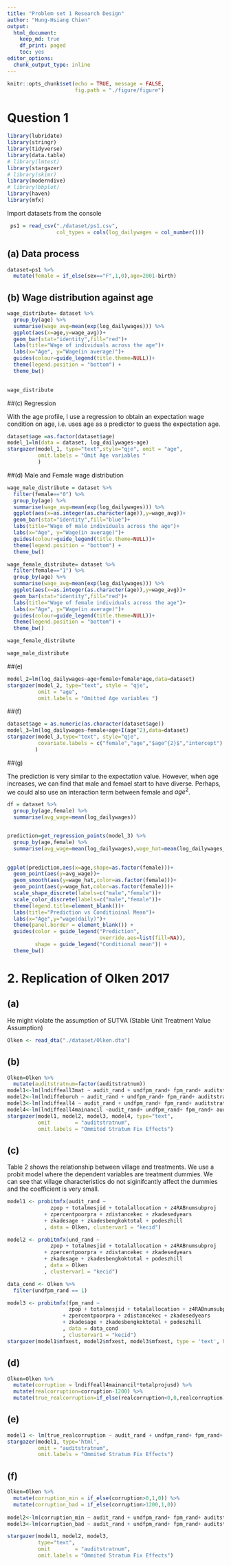 ```yaml
---
title: "Problem set 1 Research Design"
author: "Hung-Hsiang Chien"
output:
  html_document:
    keep_md: true
    df_print: paged
    toc: yes
editor_options:
  chunk_output_type: inline
---
```


```r
knitr::opts_chunk$set(echo = TRUE, message = FALSE, 
                      fig.path = "./figure/figure")
```

# Question 1

```r
library(lubridate)
library(stringr)
library(tidyverse)
library(data.table)
# library(lmtest)
library(stargazer)
# library(skimr)
library(moderndive)
# library(bbplot)
library(haven)
library(mfx)
```
Import datasets from the console
```r
 ps1 = read_csv("./dataset/ps1.csv", 
                col_types = cols(log_dailywages = col_number()))

```

## (a) Data process

```r
dataset=ps1 %>%
  mutate(female = if_else(sex=="F",1,0),age=2001-birth)
```

## (b) Wage distribution against age
```r
wage_distribute= dataset %>%
  group_by(age) %>%
  summarise(wage_avg=mean(exp(log_dailywages))) %>%
  ggplot(aes(x=age,y=wage_avg))+
  geom_bar(stat="identity",fill="red")+
  labs(title="Wage of individuals across the age")+
  labs(x="Age", y="Wage(in average)")+
  guides(colour=guide_legend(title.theme=NULL))+
  theme(legend.position = "bottom") + 
  theme_bw()
  

wage_distribute

```

##(c) Regression

With the age profile, I use a regression to obtain an expectation wage condition on age, i.e. uses age as a predictor to guess the expectation age.

```r
dataset$age =as.factor(dataset$age)
model_1=lm(data = dataset, log_dailywages~age)
stargazer(model_1, type="text",style="qje", omit = "age", 
          omit.labels = "Omit Age variables "
          )

```

##(d) Male and Female wage distribution

```r
wage_male_distribute = dataset %>%
  filter(female=="0") %>%
  group_by(age) %>%
  summarise(wage_avg=mean(exp(log_dailywages))) %>%
  ggplot(aes(x=as.integer(as.character(age)),y=wage_avg))+
  geom_bar(stat="identity",fill="blue")+
  labs(title="Wage of male individuals across the age")+
  labs(x="Age", y="Wage(in average)")+
  guides(colour=guide_legend(title.theme=NULL))+
  theme(legend.position = "bottom") + 
  theme_bw()

wage_female_distribute= dataset %>%
  filter(female=="1") %>%
  group_by(age) %>%
  summarise(wage_avg=mean(exp(log_dailywages))) %>%
  ggplot(aes(x=as.integer(as.character(age)),y=wage_avg))+
  geom_bar(stat="identity",fill="red")+
  labs(title="Wage of female individuals across the age")+
  labs(x="Age", y="Wage(in average)")+
  guides(colour=guide_legend(title.theme=NULL))+
  theme(legend.position = "bottom") + 
  theme_bw()

wage_female_distribute

wage_male_distribute

```

##(e)

```r

model_2=lm(log_dailywages~age+female+female*age,data=dataset)
stargazer(model_2, type="text", style = "qje",
          omit = "age",
          omit.labels = "Omitted Age variables ")

```

##(f)

```r

dataset$age = as.numeric(as.character(dataset$age))
model_3=lm(log_dailywages~female+age+I(age^2),data=dataset)
stargazer(model_3,type="text", style="qje",
          covariate.labels = c("female","age","$age^{2}$","intercept")
         )
```


##(g)

The prediction is very similar to the expectation value. However, when age increases, we can find that male and femael start to have diverse. Perhaps, we could also use an interaction term between female and $age^{2}$.

```r
df = dataset %>% 
  group_by(age,female) %>%
  summarise(avg_wage=mean(log_dailywages))


prediction=get_regression_points(model_3) %>%
  group_by(age,female) %>%
  summarise(avg_wage=mean(log_dailywages),wage_hat=mean(log_dailywages_hat))
  

ggplot(prediction,aes(x=age,shape=as.factor(female)))+
  geom_point(aes(y=avg_wage))+
  geom_smooth(aes(y=wage_hat,color=as.factor(female)))+
  geom_point(aes(y=wage_hat,color=as.factor(female)))+
  scale_shape_discrete(labels=c("male","female"))+
  scale_color_discrete(labels=c("male","female"))+
  theme(legend.title=element_blank())+
  labs(title="Prediction vs Conditioinal Mean")+
  labs(x="Age",y="wage(daily)")+
  theme(panel.border = element_blank()) + 
  guides(color = guide_legend("Prediction",
                              override.aes=list(fill=NA)), 
         shape = guide_legend("Conditional mean")) +
  theme_bw()

```

# 2. Replication of Olken 2017

## (a)
He might violate the assumption of SUTVA (Stable Unit Treatment Value Assumption)
```r
Olken <- read_dta("./dataset/Olken.dta")
```

## (b)
```r
Olken=Olken %>%
  mutate(auditstratnum=factor(auditstratnum)) 
model1<-lm(lndiffeall3mat ~ audit_rand + undfpm_rand+ fpm_rand+ auditstratnum,data=Olken)
model2<-lm(lndiffeburuh ~ audit_rand + undfpm_rand+ fpm_rand+ auditstratnum,data=Olken)
model3<-lm(lndiffeall4 ~ audit_rand + undfpm_rand+ fpm_rand+ auditstratnum,data=Olken)
model4<-lm(lndiffeall4mainancil ~audit_rand+ undfpm_rand+ fpm_rand+ auditstratnum,data=Olken)
stargazer(model1, model2, model3, model4, type="text",
          omit        = "auditstratnum",
          omit.labels = "Ommited Stratum Fix Effects")

```

## (c)

Table 2 shows the relationship between village and treatments. We use a probit model where the dependent variables are treatment dummies. We can see that village characteristics do not siginifcantly affect the dummies and the coefficient is very small.

```r
model1 <- probitmfx(audit_rand ~ 
              zpop + totalmesjid + totalallocation + z4RABnumsubproj
            + zpercentpoorpra + zdistancekec + zkadesedyears
            + zkadesage + zkadesbengkoktotal + podeszhill
            , data = Olken, clustervar1 = "kecid")

model2 <- probitmfx(und_rand ~ 
              zpop + totalmesjid + totalallocation + z4RABnumsubproj
            + zpercentpoorpra + zdistancekec + zkadesedyears
            + zkadesage + zkadesbengkoktotal + podeszhill
            , data = Olken
            , clustervar1 = "kecid")

data_cond <- Olken %>%
  filter(undfpm_rand == 1)

model3 <- probitmfx(fpm_rand ~ 
                    zpop + totalmesjid + totalallocation + z4RABnumsubproj
                  + zpercentpoorpra + zdistancekec + zkadesedyears
                  + zkadesage + zkadesbengkoktotal + podeszhill
                  , data = data_cond
                  , clustervar1 = "kecid")                          
stargazer(model1$mfxest, model2$mfxest, model3$mfxest, type = 'text', header = F)

```


## (d)

```r
Olken=Olken %>%
  mutate(corruption = lndiffeall4mainancil*totalprojusd) %>%
  mutate(realcorruption=corruption-1200) %>%
  mutate(true_realcorruption=if_else(realcorruption<0,0,realcorruption))

```

## (e) 

```r


model1 <- lm(true_realcorruption ~ audit_rand + undfpm_rand+ fpm_rand+ auditstratnum,data=Olken)
stargazer(model1, type='html',
          omit = "auditstratnum",
          omit.labels = "Ommited Stratum Fix Effects")
```



## (f)

```r

Olken=Olken %>%
  mutate(corruption_min = if_else(corruption>0,1,0)) %>%
  mutate(corruption_bad = if_else(corruption>1200,1,0)) 
  
model2<-lm(corruption_min ~ audit_rand + undfpm_rand+ fpm_rand+ auditstratnum ,data=Olken)
model3<-lm(corruption_bad ~ audit_rand + undfpm_rand+ fpm_rand+ auditstratnum, data=Olken)

stargazer(model1, model2, model3, 
          type="text",
          omit        = "auditstratnum",
          omit.labels = "Ommited Stratum Fix Effects")



```